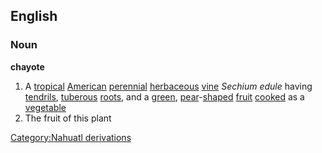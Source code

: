 ==English==
===Noun===
{{wikipedia}}
'''chayote'''
#A [[tropical]] [[American]] [[perennial]] [[herbaceous]] [[vine]] ''Sechium edule'' having [[tendril]]s, [[tuberous]] [[roots]], and a [[green]], [[pear]]-[[shaped]] [[fruit]] [[cook]]ed as a [[vegetable]]
#The fruit of this plant
[[Category:Nahuatl derivations]]